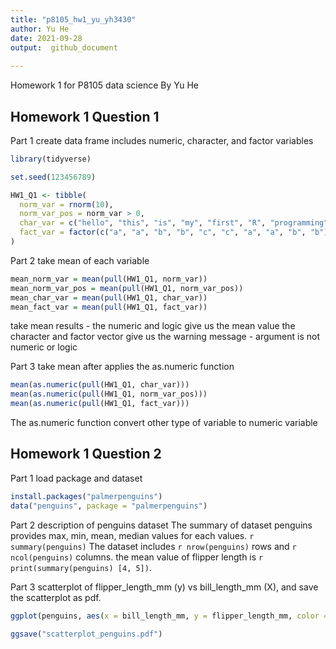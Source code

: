 ```yaml
---
title: "p8105_hw1_yu_yh3430"
author: Yu He
date: 2021-09-28
output:  github_document
   
---
```

Homework 1 for P8105 data science
By Yu He

## Homework 1 Question 1
Part 1 create data frame includes numeric, character, and factor variables

```r
library(tidyverse)

set.seed(123456789)

HW1_Q1 <- tibble(
  norm_var = rnorm(10),
  norm_var_pos = norm_var > 0,
  char_var = c("hello", "this", "is", "my", "first", "R", "programming", "class", "excellent", "experience"),
  fact_var = factor(c("a", "a", "b", "b", "c", "c", "a", "a", "b", "b"))
)
```

Part 2 take mean of each variable

```r
mean_norm_var = mean(pull(HW1_Q1, norm_var))
mean_norm_var_pos = mean(pull(HW1_Q1, norm_var_pos))
mean_char_var = mean(pull(HW1_Q1, char_var))
mean_fact_var = mean(pull(HW1_Q1, fact_var))
```

take mean results - the numeric and logic give us the mean value
the character and factor vector give us the warning message - argument is not numeric or logic

Part 3 take mean after applies the as.numeric function

```r
mean(as.numeric(pull(HW1_Q1, char_var)))
mean(as.numeric(pull(HW1_Q1, norm_var_pos)))
mean(as.numeric(pull(HW1_Q1, fact_var)))
```

The as.numeric function convert other type of variable to numeric variable

## Homework 1 Question 2
Part 1 load package and dataset 

```r
install.packages("palmerpenguins")
data("penguins", package = "palmerpenguins")
```

Part 2 description of penguins dataset
The summary of dataset penguins provides max, min, mean, median values for each values.
`r summary(penguins)`
The dataset includes `r nrow(penguins)` rows and `r ncol(penguins)` columns.
the mean value of flipper length is `r print(summary(penguins) [4, 5])`.

Part 3 scatterplot of flipper_length_mm (y) vs bill_length_mm (X), and save the scatterplot as pdf.
```r
ggplot(penguins, aes(x = bill_length_mm, y = flipper_length_mm, color = species)) + geom_point()

ggsave("scatterplot_penguins.pdf")
```




